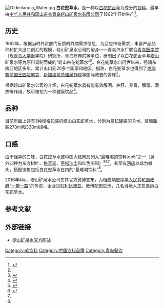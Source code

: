 [[File:Oldenlandia_Water.jpg|thumb]]
'''白花蛇草水'''，是一种以[[白花蛇舌草|白花蛇舌草]]为成分的[[饮料|饮料]]，最早由[[中华人民共和国|中华人民共和国]][[山东省|山东省]][[青岛|青岛]][[崂山矿泉水有限公司|崂山矿泉水有限公司]]于1962年开始生产<ref name="ad">{{cite web|url=http://epaper.qingdaonews.com/html/qdzb/20130110/qdzb526477.html|title=崂山白花蛇草水获得卫生部“食品加药”审批|publisher=青岛早报|accessdate=2016-04-07|date=2013-01-10|archive-date=2016-04-19|archive-url=https://web.archive.org/web/20160419072641/http://epaper.qingdaonews.com/html/qdzb/20130110/qdzb526477.html|dead-url=no}}</ref>。

==历史==
1962年，根据当时外贸部门反馈的外商需求信息，为适应市场需求，丰富产品品种和扩大出口创汇的规模，崂山矿泉水公司的前身——青岛汽水厂联合[[青岛医学院|青岛医学院]]（现[[青岛大学|青岛大学]]医学院）研究所、青岛疗养院等单位，研制出了以白花蛇舌草与[[崂山|崂山]]矿泉水等为原料调制而成的“崂山白花蛇草水”<ref name="ad"/>。白花蛇草水自问世以来，畅销东南亚地区多年，累计出口到20多个国家和地区。据称，白花蛇草水也得到了[[柬埔寨|柬埔寨]][[柬埔寨国王|前国王]][[西哈努克|西哈努克]]、[[新加坡|新加坡]][[新加坡总理|前总理]][[吴作栋|吴作栋]]等国际政要的青睐<ref name="ne">{{cite web|url=http://help.3g.163.com/0402/16/0123/07/BE0EI33L0402001B.html|title=中国最难喝的饮料，为什么总有我大青岛白花蛇草水？！|publisher=网易|agency=青岛早知道|accessdate=2016-04-07|date=2016-01-23|archive-date=2017-04-08|archive-url=https://web.archive.org/web/20170408034727/http://help.3g.163.com/0402/16/0123/07/BE0EI33L0402001B.html|dead-url=no}}</ref>。

根据崂山矿泉水公司的介绍，白花蛇草水具有能有效解酒、护肝、养胃、解毒、清热等作用，故可被视为一种健康饮品<ref name="gc">{{cite web|url=http://www.guancha.cn/Third-World/2016_04_07_356311.shtml|title=被称为“最难喝”饮料的崂山白花蛇草水出口非洲 网友：心疼该国人民|publisher=观察者网|author=高雪滢|accessdate=2016-04-07|date=2016-04-07|archive-date=2019-10-25|archive-url=https://web.archive.org/web/20191025190019/http://www.guancha.cn/Third-World/2016_04_07_356311.shtml|dead-url=no}}</ref>。

==品种==
目前市面上共有3种规格包装的崂山白花蛇草水，分别为易拉罐装330ml、玻璃瓶装270ml和330ml规格。

==口感==
由于怪异的口味，白花蛇草水被中国大陆网友列入“最难喝的饮料top5”之一（另外四种为东方树叶、[[格瓦斯|格瓦斯]]、[[黑松沙士|黑松沙士]]和红色尖叫）<ref name="fh">{{cite web|title=“最难喝饮料Top5”，你喝过几种|url=http://news.ifeng.com/gundong/detail_2013_06/19/26548148_0.shtml|accessdate=2016-04-07|date=2013-06-19|publisher=凤凰网|agency=扬子晚报}}</ref><ref name="xh">{{cite web|title=连蚊子都要绕着走的饮料 网友：最难喝饮料榜单|url=http://www.qh.xinhuanet.com/2013-07/01/c_116350153.htm|accessdate=2016-04-07|date=2013-07-01|publisher=新华网|agency=南方日报|archiveurl=https://web.archive.org/web/20160423022807/http://www.qh.xinhuanet.com/2013-07/01/c_116350153.htm|archivedate=2016-04-23|deadurl=yes}}</ref><ref name="gc" />，甚至有[[网店|网店]]以此为噱头，搭配销售包括白花蛇草水在内的“最难喝饮料”<ref name="ne" />。

2016年4月，崂山矿泉水公司在其官方微博宣布，为相应响应[[中华人民共和国政府|中华人民共和国政府]]“[[一带一路|一带一路]]”的号召，企业进驻[[利比里亚|利比里亚]]。微博配图显示，几名当地人正在搬运白花蛇草水。

==参考文献==
{{reflist}}

==外部链接==
*[http://www.laoshan.com.cn 崂山矿泉水官方网站] {{Wayback|url=http://www.laoshan.com.cn/ |date=20210122010144 }}

[[Category:软饮料|Category:软饮料]]
[[Category:中国饮料品牌|Category:中国饮料品牌]]
[[Category:青岛餐饮|Category:青岛餐饮]]